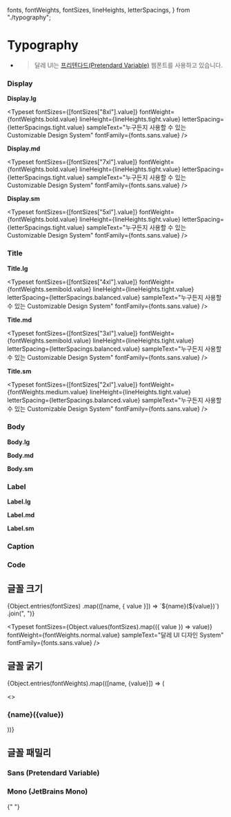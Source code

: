   fonts,
  fontWeights,
  fontSizes,
  lineHeights,
  letterSpacings,
} from "./typography";

# Typography

- > 달레 UI는 [프리텐다드(Pretendard Variable)](https://github.com/orioncactus/pretendard) 웹폰트를 사용하고 있습니다.

### Display

**Display.lg**

<Typeset
  fontSizes={[fontSizes["8xl"].value]}
  fontWeight={fontWeights.bold.value}
  lineHeight={lineHeights.tight.value}
  letterSpacing={letterSpacings.tight.value}
  sampleText="누구든지 사용할 수 있는 Customizable Design System"
  fontFamily={fonts.sans.value}
/>

**Display.md**

<Typeset
  fontSizes={[fontSizes["7xl"].value]}
  fontWeight={fontWeights.bold.value}
  lineHeight={lineHeights.tight.value}
  letterSpacing={letterSpacings.tight.value}
  sampleText="누구든지 사용할 수 있는 Customizable Design System"
  fontFamily={fonts.sans.value}
/>

**Display.sm**

<Typeset
  fontSizes={[fontSizes["5xl"].value]}
  fontWeight={fontWeights.bold.value}
  lineHeight={lineHeights.tight.value}
  letterSpacing={letterSpacings.tight.value}
  sampleText="누구든지 사용할 수 있는 Customizable Design System"
  fontFamily={fonts.sans.value}
/>

### Title

**Title.lg**

<Typeset
  fontSizes={[fontSizes["4xl"].value]}
  fontWeight={fontWeights.semibold.value}
  lineHeight={lineHeights.tight.value}
  letterSpacing={letterSpacings.balanced.value}
  sampleText="누구든지 사용할 수 있는 Customizable Design System"
  fontFamily={fonts.sans.value}
/>

**Title.md**

<Typeset
  fontSizes={[fontSizes["3xl"].value]}
  fontWeight={fontWeights.semibold.value}
  lineHeight={lineHeights.tight.value}
  letterSpacing={letterSpacings.balanced.value}
  sampleText="누구든지 사용할 수 있는 Customizable Design System"
  fontFamily={fonts.sans.value}
/>

**Title.sm**

<Typeset
  fontSizes={[fontSizes["2xl"].value]}
  fontWeight={fontWeights.medium.value}
  lineHeight={lineHeights.tight.value}
  letterSpacing={letterSpacings.balanced.value}
  sampleText="누구든지 사용할 수 있는 Customizable Design System"
  fontFamily={fonts.sans.value}
/>

### Body

**Body.lg**

<Typeset
  fontSizes={[fontSizes.lg.value]}
  fontWeight={fontWeights.normal.value}
  lineHeight={lineHeights.balanced.value}
  letterSpacing={letterSpacings.balanced.value}
  sampleText="누구든지 사용할 수 있는 Customizable Design System"
  fontFamily={fonts.sans.value}
/>

**Body.md**

<Typeset
  fontSizes={[fontSizes.md.value]}
  fontWeight={fontWeights.normal.value}
  lineHeight={lineHeights.balanced.value}
  letterSpacing={letterSpacings.balanced.value}
  sampleText="누구든지 사용할 수 있는 Customizable Design System"
  fontFamily={fonts.sans.value}
/>

**Body.sm**

<Typeset
  fontSizes={[fontSizes.sm.value]}
  fontWeight={fontWeights.semibold.value}
  lineHeight={lineHeights.balanced.value}
  letterSpacing={letterSpacings.balanced.value}
  sampleText="누구든지 사용할 수 있는 Customizable Design System"
  fontFamily={fonts.sans.value}
/>

### Label

**Label.lg**

<Typeset
  fontSizes={[fontSizes.lg.value]}
  fontWeight={fontWeights.medium.value}
  lineHeight={lineHeights.tight.value}
  letterSpacing={letterSpacings.balanced.value}
  sampleText="누구든지 사용할 수 있는 Customizable Design System"
  fontFamily={fonts.sans.value}
/>

**Label.md**

<Typeset
  fontSizes={[fontSizes.md.value]}
  fontWeight={fontWeights.medium.value}
  lineHeight={lineHeights.tight.value}
  letterSpacing={letterSpacings.balanced.value}
  sampleText="누구든지 사용할 수 있는 Customizable Design System"
  fontFamily={fonts.sans.value}
/>

**Label.sm**

<Typeset
  fontSizes={[fontSizes.sm.value]}
  fontWeight={fontWeights.medium.value}
  lineHeight={lineHeights.tight.value}
  letterSpacing={letterSpacings.balanced.value}
  sampleText="누구든지 사용할 수 있는 Customizable Design System"
  fontFamily={fonts.sans.value}
/>

### Caption

<Typeset
  fontSizes={[fontSizes.xs.value]}
  fontWeight={fontWeights.medium.value}
  lineHeight={lineHeights.tight.value}
  letterSpacing={letterSpacings.balanced.value}
  sampleText="누구든지 사용할 수 있는 Customizable Design System"
  fontFamily={fonts.sans.value}
/>

### Code

<Typeset
  fontSizes={[fontSizes.sm.value]}
  fontWeight={fontWeights.medium.value}
  lineHeight={lineHeights.balanced.value}
  letterSpacing={letterSpacings.balanced.value}
  sampleText="누구든지 사용할 수 있는 Customizable Design System"
  fontFamily={fonts.mono.value}
/>

## 글꼴 크기

<p>
  {Object.entries(fontSizes)
    .map(([name, { value }]) => `${name}(${value})`)
    .join(", ")}
</p>

<Typeset
  fontSizes={Object.values(fontSizes).map(({ value }) => value)}
  fontWeight={fontWeights.normal.value}
  sampleText="달레 UI 디자인 System"
  fontFamily={fonts.sans.value}
/>

## 글꼴 굵기

{Object.entries(fontWeights).map(([name, {value}]) => (

<>
  <h3>
    {name}({value})
  </h3>
  <Typeset
    fontSizes={[fontSizes.md.value]}
    fontWeight={value}
    sampleText="달레 UI 디자인 System"
    fontFamily={fonts.sans.value}
  />
</>
))}

## 글꼴 패밀리

### Sans (Pretendard Variable)

<Typeset
  fontSizes={[fontSizes.md.value]}
  fontWeight={fontWeights.normal.value}
  sampleText="깔끔하고 읽기 쉬운 본문용 폰트입니다."
  fontFamily={fonts.sans.value}
/>

### Mono (JetBrains Mono)

<Typeset
  fontSizes={[fontSizes.md.value]}
  fontWeight={fontWeights.normal.value}
  sampleText="const code = 'monospace font for code';"
  fontFamily={fonts.mono.value}
/>{" "}
